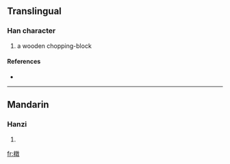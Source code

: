 ==Translingual==

===Han character===
{{Han char|rn=75|rad=木|as=12|sn=16|four=4894<sub>0</sub>|canj=木卜木大 (DYDK)}}

# a wooden chopping-block

====References====
* {{Han ref|kx=0553.170|dkj=15541|dj=0942.040|hdz=21294.110|uh=6A54|ud=27220|bh=E9D3|bd=59859}}

----

==Mandarin==

===Hanzi===
{{cmn-hanzi|pin=[[tuí]] ([[tui2]])|wg=t'ui<sup>2</sup>}}

# {{defn|Mandarin}}

[[fr:橔]]